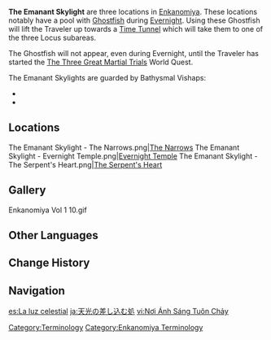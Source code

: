 {{See also|Ghostfish}}
{{Location Infobox
|image        = The Emanant Skylight.png
|type         = Point of Interest
|region       = Inazuma
|map          = Enkanomiya
|area         = Enkanomiya
}}
'''The Emanant Skylight''' are three locations in [[Enkanomiya]]. These locations notably have a pool with [[Ghostfish]] during [[Evernight]]. Using these Ghostfish will lift the Traveler up towards a [[Time Tunnel]] which will take them to one of the three Locus subareas.

The Ghostfish will not appear, even during Evernight, until the Traveler has started the [[The Three Great Martial Trials]] World Quest.

The Emanant Skylights are guarded by Bathysmal Vishaps:
*{{Enemy|Primordial Bathysmal Vishap|x=1}}
*{{Enemy|Primordial Bathysmal Vishap Hatchling|x=2}}

==Locations==
<gallery>
The Emanant Skylight - The Narrows.png|[[The Narrows]]
The Emanant Skylight - Evernight Temple.png|[[Evernight Temple]]
The Emanant Skylight - The Serpent's Heart.png|[[The Serpent's Heart]]
</gallery>

==Gallery==
<gallery>
Enkanomiya Vol 1 10.gif
</gallery>

==Other Languages==
{{Other Languages
|en      = The Emanant Skylight
|zhs     = 天光流泻之处
|zhs_rm  = Tiānguāng Liúxiè zhī Chù
|zht     = 天光流瀉之處
|zht_rm  = Tiānguāng Liúxiè zhī Chù
|zh_tl   = The Place Where Skylight Flows In
|ja      = 天光の差し込む処
|ja_rm   = Tenkou no Sashikomu Tokoro{{Assumed}}
|ja_tl   = The Place Where Skylight Shines In
|ko      = 천광이 쏟아지는 곳
|ko_rm   = Cheongwang-i Ssodajineun Got
|ko_tl   = The Place Where Skylight Emanates
|es      = La luz celestial
|es_tl   = The Celestial Light
|fr      = Le Phare céleste
|fr_tl   = The Celestial Beacon
|ru      = Сияние света
|ru_tl   = Shining Light
|th      = The Emanant Skylight
|vi      = Nơi ánh sáng tuôn chảy
|vi_tl   = 
|de      = Die Quelle des Himmelslichts
|de_tl   = The Spring of Heaven's Light
|id      = The Emanant Skylight
|pt      = Claraboia Celestial
|pt_tl   = 
|tr      = Gök Havuzu
|tr_tl   = 
|it      = Lucernario celestiale
|it_tl   = 
}}

==Change History==
{{Change History|2.4}}

==Navigation==
{{PoI Navbox|Inazuma}}
[[Category:Terminology]]
[[Category:Enkanomiya Terminology]]

[[es:La luz celestial]]
[[ja:天光の差し込む処]]
[[vi:Nơi Ánh Sáng Tuôn Chảy]]